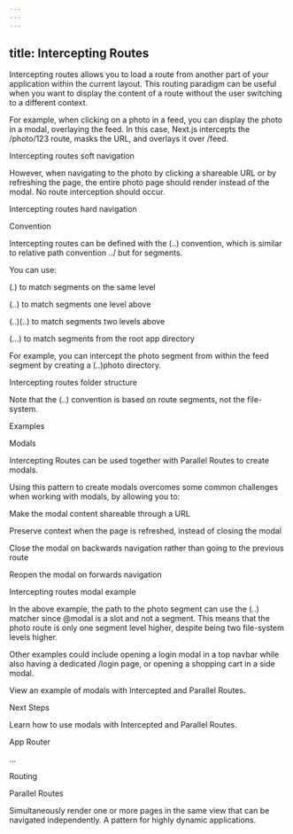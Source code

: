 ```yaml
---
---
---
```

title: Intercepting Routes
---



Intercepting routes allows you to load a route from another part of your application within the current layout. This routing paradigm can be useful when you want to display the content of a route without the user switching to a different context.



For example, when clicking on a photo in a feed, you can display the photo in a modal, overlaying the feed. In this case, Next.js intercepts the /photo/123 route, masks the URL, and overlays it over /feed.



Intercepting routes soft navigation



However, when navigating to the photo by clicking a shareable URL or by refreshing the page, the entire photo page should render instead of the modal. No route interception should occur.



Intercepting routes hard navigation



Convention

Intercepting routes can be defined with the (..) convention, which is similar to relative path convention ../ but for segments.



You can use:



(.) to match segments on the same level

(..) to match segments one level above

(..)(..) to match segments two levels above

(...) to match segments from the root app directory

For example, you can intercept the photo segment from within the feed segment by creating a (..)photo directory.



Intercepting routes folder structure



Note that the (..) convention is based on route segments, not the file-system.



Examples

Modals

Intercepting Routes can be used together with Parallel Routes to create modals.



Using this pattern to create modals overcomes some common challenges when working with modals, by allowing you to:



Make the modal content shareable through a URL

Preserve context when the page is refreshed, instead of closing the modal

Close the modal on backwards navigation rather than going to the previous route

Reopen the modal on forwards navigation

Intercepting routes modal example



In the above example, the path to the photo segment can use the (..) matcher since @modal is a slot and not a segment. This means that the photo route is only one segment level higher, despite being two file-system levels higher.



Other examples could include opening a login modal in a top navbar while also having a dedicated /login page, or opening a shopping cart in a side modal.



View an example of modals with Intercepted and Parallel Routes.



Next Steps

Learn how to use modals with Intercepted and Parallel Routes.

App Router

...

Routing

Parallel Routes

Simultaneously render one or more pages in the same view that can be navigated independently. A pattern for highly dynamic applications.